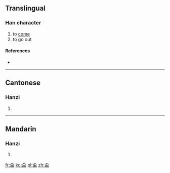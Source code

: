 ==Translingual==

===Han character===
{{Han char|rn=11|rad=入|as=05|sn=7|four=|canj=人山山 (OUU)}}

# to [[come]]
# to go out

====References====
* {{Han ref|kx=0126.120|hdz=10129.040|uh=34B4|ud=13492}}

----

==Cantonese==

===Hanzi===
{{yue-hanzi|jyut=|y=gwaat1}}

# {{defn|lang=yue|sort=入05}}

----

==Mandarin==

===Hanzi===
{{cmn-hanzi|pin=[[gǔ]] ([[gu3]])|wg=ku<sup>3</sup>}}

# {{defn|lang=cmn|sort=入05}}

[[fr:㒴]]
[[ko:㒴]]
[[pl:㒴]]
[[zh:㒴]]